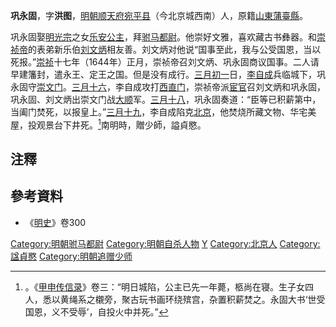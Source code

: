'''巩永固'''{{BD|？||1644年|}}，字'''洪图'''，[[明朝|明朝]][[顺天府|顺天府]][[宛平县|宛平县]]（今北京城西南）人，原籍[[山東|山東]][[蒲臺縣|蒲臺縣]]。

巩永固娶[[明光宗|明光宗]]之女[[乐安公主_(明光宗)|乐安公主]]，拜[[驸马都尉|驸马都尉]]。他崇好文雅，喜欢藏古书彝器。和[[崇祯帝|崇祯帝]]的表弟新乐伯[[刘文炳|刘文炳]]相友善。刘文炳对他说“国事至此，我与公受国恩，当以死报。”[[崇祯|崇祯]]十七年（1644年）正月，崇祯帝召刘文炳、巩永固商议国事。二人请早建籓封，遣永王、定王之国。但是没有成行。[[三月初一|三月初一]]日，[[李自成|李自成]]兵临城下，巩永固守[[崇文门|崇文门]]。[[三月十六|三月十六]]，李自成攻打[[西直门|西直门]]，崇祯帝派[[宦官|宦官]]召刘文炳和巩永固，巩永固、刘文炳出崇文门战[[大順_(政權)|大顺]]军。[[三月十八|三月十八]]，巩永固奏道：“臣等已积薪第中，当阖门焚死，以报皇上。”[[三月十九|三月十九]]，李自成陷克[[北京|北京]]，他焚烧所藏文物、华宅美屋，投观景台下井死。<ref>。《[[甲申传信录|甲申传信录]]》卷三：“明日城陷，公主已先一年薨，柩尚在寝。生子女四人，悉以黄绳系之櫬旁，聚古玩书画环绕殡宫，杂置积薪焚之。永固大书‘世受国恩，义不受辱’，自投火中并死。”</ref>南明時，贈少師，謚貞愍。

==注釋==
{{reflist}}

== 參考資料 ==
* 《[[明史|明史]]》卷300

[[Category:明朝驸马都尉|Category:明朝驸马都尉]]
[[Category:明朝自杀人物|Category:明朝自杀人物]]
[[Category:巩姓|Y]]
[[Category:北京人|Category:北京人]]
[[Category:諡貞愍|Category:諡貞愍]]
[[Category:明朝追赠少师|Category:明朝追赠少师]]